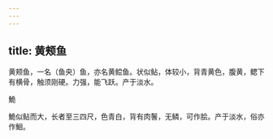 ```yaml
---
---
---
```

title: 黄颊鱼
---



黄颊鱼，一名（鱼央）鱼，亦名黄鲿鱼。状似鲇，体较小，背青黄色，腹黄，鳃下有横骨，触须刚硬。力强，能飞跃。产于淡水。

鮠

鮠似鲇而大，长者至三四尺，色青白，背有肉鬐，无鳞，可作脍。产于淡水，俗亦作鮰。